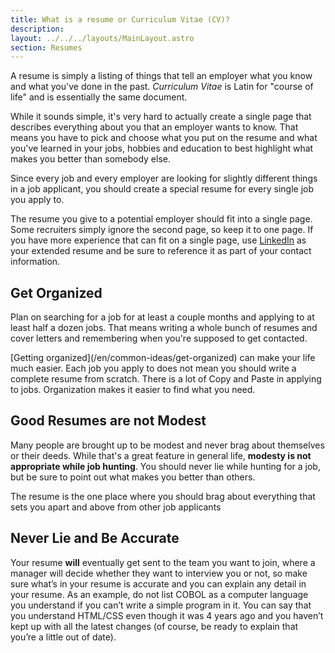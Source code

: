 ```yaml
---
title: What is a resume or Curriculum Vitae (CV)?
description: 
layout: ../../../layouts/MainLayout.astro
section: Resumes
---
```


A resume is simply a listing of things that tell an employer what you know and what you've done in the past. *Curriculum Vitae* is Latin for "course of life" and is essentially the same document.

While it sounds simple, it's very hard to actually create a single page that describes everything about you that an employer wants to know. That means you have to pick and choose what you put on the resume and what you've learned in your jobs, hobbies and education to best highlight what makes you better than somebody else.

Since every job and every employer are looking for slightly different things in a job applicant, you should create a special resume for every single job you apply to.

The resume you give to a potential employer should fit into a single page. Some recruiters simply ignore the second page, so keep it to one page. If you have more experience that can fit on a single page, use [LinkedIn](https://linkedin.com) as your extended resume and be sure to reference it as part of your contact information.

## Get Organized

Plan on searching for a job for at least a couple months and applying to at least half a dozen jobs. That means writing a whole bunch of resumes and cover letters and remembering when you're supposed to get contacted.

<Alert>
[Getting organized](/en/common-ideas/get-organized) can make your life much easier. Each job you apply to does not mean you should write a complete resume from scratch. There is a lot of Copy and Paste in applying to jobs. Organization makes it easier to find what you need.
</Alert>

## Good Resumes are not Modest

Many people are brought up to be modest and never brag about themselves or their deeds. While that's a great feature in general life, **modesty is not appropriate while job hunting**. You should never lie while hunting for a job, but be sure to point out what makes you better than others.

<Alert>
The resume is the one place where you should brag about everything that sets you apart and above from other job applicants
</Alert>

## Never Lie and Be Accurate
Your resume **will** eventually get sent to the team you want to join, where a manager will decide whether they want to interview you or not, so make sure what’s in your resume is accurate and you can explain any detail in your resume. As an example, do not list COBOL as a computer language you understand if you can’t write a simple program in it. You can say that you understand HTML/CSS even though it was 4 years ago and you haven’t kept up with all the latest changes (of course, be ready to explain that you’re a little out of date).

